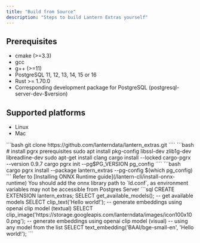 ```yaml
---
title: "Build from Source"
description: "Steps to build Lantern Extras yourself"
---
```


## Prerequisites

- cmake (>=3.3)
- gcc
- g++ (>=11)
- PostgreSQL 11, 12, 13, 14, 15 or 16
- Rust >= 1.70.0
- Corresponding development package for PostgreSQL (postgresql-server-dev-$version)

## Supported platforms
- Linux
- Mac

<Steps>
  <Step title="Clone repository from GitHub">
```bash
git clone https://github.com/lanterndata/lantern_extras.git
````
  </Step>
  
  <Step title="Install PGRX">
  ```bash
    # install pgrx prerequisites
    sudo apt install pkg-config libssl-dev zlib1g-dev libreadline-dev
    sudo apt-get install clang
    cargo install --locked cargo-pgrx --version 0.9.7
    cargo pgrx init --pg$PG_VERSION pg_config
  ````
  </Step>
  <Step title="Install the extension">
  ```bash
  cargo pgrx install --package lantern_extras --pg-config $(which pg_config)
  ```
  </Step>
  <Step title="Install ONNX Runtime">
  Refer to [Installing ONNX Runtime guide](/lantern-cli/install-onnx-runtime)
  <Note>
  You should add the onnx library path to `ld.conf`, as environment variables may not be accessible from Postgres Server
  </Note>
  </Step>
  <Step title="Test Installation">
    ```sql
    CREATE EXTENSION lantern_extras;
    SELECT get_available_models(); -- get available models
    SELECT clip_text('Hello world!'); -- generate embeddings using openai clip model (textual)
    SELECT clip_image('https://storage.googleapis.com/lanterndata/images/icon100x100.png'); -- generate embeddings using openai clip model (visual)
    -- using any model from the list
    SELECT text_embedding('BAAI/bge-small-en', 'Hello world!');
    ```
  </Step>
</Steps>
